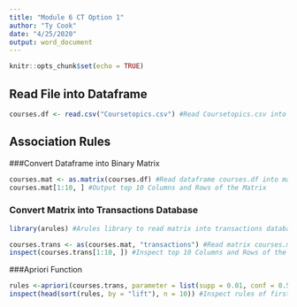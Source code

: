 ---
title: "Module 6 CT Option 1"
author: "Ty Cook"
date: "4/25/2020"
output: word_document
---

```{r setup, include=FALSE}
knitr::opts_chunk$set(echo = TRUE)
```

## Read File into Dataframe
```{r}
courses.df <- read.csv("Coursetopics.csv") #Read Coursetopics.csv into courses.df dataframe
```

## Association Rules
###Convert Dataframe into Binary Matrix
```{r}
courses.mat <- as.matrix(courses.df) #Read dataframe courses.df into matrix courses.mat
courses.mat[1:10, ] #Output top 10 Columns and Rows of the Matrix
```
### Convert Matrix into Transactions Database
```{r}
library(arules) #Arules library to read matrix into transactions database

courses.trans <- as(courses.mat, "transactions") #Read matrix courses.mat into a transactions database courses.trans
inspect(courses.trans[1:10, ]) #Inspect top 10 Columns and Rows of the transactions database
```

###Apriori Function
```{r}
rules <-apriori(courses.trans, parameter = list(supp = 0.01, conf = 0.5, target = "rules")) #Create Rules tabel using courses.trans with the parmaters of minimum support of 0.01 and confience interval of 0.5 from rules
inspect(head(sort(rules, by = "lift"), n = 10)) #Inspect rules of first rules where lift is = 10
```